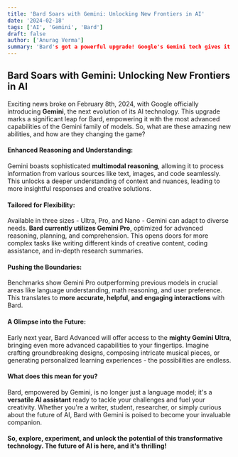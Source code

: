 ---
title: 'Bard Soars with Gemini: Unlocking New Frontiers in AI'
date: '2024-02-18'
tags: ['AI', 'Gemini', 'Bard']
draft: false
author: ['Anurag Verma']
summary: 'Bard's got a powerful upgrade! Google's Gemini tech gives it multi-source understanding, tailors for different needs, and boosts accuracy. Bard Pro now excels at reasoning, planning, and creating. Next year, Bard Advanced brings on the superpowered Gemini Ultra for even more amazing possibilities. Unleash your creativity and tackle challenges with the future of AI!'
---

## Bard Soars with Gemini: Unlocking New Frontiers in AI

Exciting news broke on February 8th, 2024, with Google officially introducing **Gemini**, the next evolution of its AI technology. This upgrade marks a significant leap for Bard, empowering it with the most advanced capabilities of the Gemini family of models. So, what are these amazing new abilities, and how are they changing the game?

#### **Enhanced Reasoning and Understanding:** 

Gemini boasts sophisticated **multimodal reasoning**, allowing it to process information from various sources like text, images, and code seamlessly. This unlocks a deeper understanding of context and nuances, leading to more insightful responses and creative solutions.

#### **Tailored for Flexibility:**

Available in three sizes - Ultra, Pro, and Nano - Gemini can adapt to diverse needs. **Bard currently utilizes Gemini Pro**, optimized for advanced reasoning, planning, and comprehension. This opens doors for more complex tasks like writing different kinds of creative content, coding assistance, and in-depth research summaries.

#### **Pushing the Boundaries:**

Benchmarks show Gemini Pro outperforming previous models in crucial areas like language understanding, math reasoning, and user preference. This translates to **more accurate, helpful, and engaging interactions** with Bard.

#### **A Glimpse into the Future:**

Early next year, Bard Advanced will offer access to the **mighty Gemini Ultra**, bringing even more advanced capabilities to your fingertips. Imagine crafting groundbreaking designs, composing intricate musical pieces, or generating personalized learning experiences - the possibilities are endless.

#### **What does this mean for you?**

Bard, empowered by Gemini, is no longer just a language model; it's a **versatile AI assistant** ready to tackle your challenges and fuel your creativity. Whether you're a writer, student, researcher, or simply curious about the future of AI, Bard with Gemini is poised to become your invaluable companion.

#### **So, explore, experiment, and unlock the potential of this transformative technology. The future of AI is here, and it's thrilling!**
